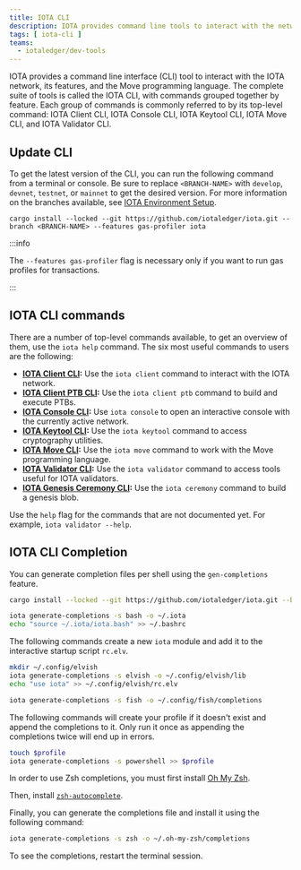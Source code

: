 ```yaml
---
title: IOTA CLI
description: IOTA provides command line tools to interact with the network, its features, and the Move programming language. Individual command groups are referred to as IOTA Client CLI, IOTA Console CLI, IOTA Keytool CLI, IOTA Move CLI, and IOTA Validator CLI.
tags: [ iota-cli ]
teams:
  - iotaledger/dev-tools
---
```



IOTA provides a command line interface (CLI) tool to interact with the IOTA network, its features, and the Move programming language. The complete suite of tools is called the IOTA CLI, with commands grouped together by feature. Each group of commands is commonly referred to by its top-level command: IOTA Client CLI, IOTA Console CLI, IOTA Keytool CLI, IOTA Move CLI, and IOTA Validator CLI.

<CliCheckInstall />

## Update CLI

To get the latest version of the CLI, you can run the following command from a terminal or console. Be sure to replace `<BRANCH-NAME>` with `develop`, `devnet`, `testnet`, or `mainnet` to get the desired version. For more information on the branches available, see [IOTA Environment Setup](/developer/getting-started/iota-environment.mdx).

```shell
cargo install --locked --git https://github.com/iotaledger/iota.git --branch <BRANCH-NAME> --features gas-profiler iota
```

:::info

The `--features gas-profiler` flag is necessary only if you want to run gas profiles for transactions.

:::

## IOTA CLI commands

There are a number of top-level commands available, to get an overview of them, use the `iota help` command.
The six most useful commands to users are the following:

- **[IOTA Client CLI](./cli/client.mdx):** Use the `iota client` command to interact with the IOTA network.
- **[IOTA Client PTB CLI](./cli/ptb.mdx):** Use the `iota client ptb` command to build and execute PTBs.
- **[IOTA Console CLI](./cli/console.mdx):** Use `iota console` to open an interactive console with the currently active network.
- **[IOTA Keytool CLI](./cli/keytool.mdx):** Use the `iota keytool` command to access cryptography utilities.
- **[IOTA Move CLI](./cli/move.mdx):** Use the `iota move` command to work with the Move programming language.
- **[IOTA Validator CLI](./cli/validator.mdx):** Use the `iota validator` command to access tools useful for IOTA validators.
- **[IOTA Genesis Ceremony CLI](./cli/ceremony.mdx):** Use the `iota ceremony` command to build a genesis blob.

Use the `help` flag for the commands that are not documented yet. For example, `iota validator --help`.  

## IOTA CLI Completion

You can generate completion files per shell using the `gen-completions` feature.

```sh
cargo install --locked --git https://github.com/iotaledger/iota.git --branch <BRANCH-NAME> --features gen-completions iota
```

<Tabs groupId="shell">

<TabItem label="Bash" value="bash">

```sh
iota generate-completions -s bash -o ~/.iota
echo "source ~/.iota/iota.bash" >> ~/.bashrc
```

</TabItem>

<TabItem label="Elvish" value="elvish">

The following commands create a new `iota` module and add it to the interactive startup script `rc.elv`.

```sh
mkdir ~/.config/elvish
iota generate-completions -s elvish -o ~/.config/elvish/lib
echo "use iota" >> ~/.config/elvish/rc.elv
```

</TabItem>

<TabItem label="Fish" value="fish">

```sh
iota generate-completions -s fish -o ~/.config/fish/completions
```

</TabItem>

<TabItem label="Powershell" value="powershell">

The following commands will create your profile if it doesn't exist and append the completions to it.
Only run it once as appending the completions twice will end up in errors.

```sh
touch $profile 
iota generate-completions -s powershell >> $profile
```

</TabItem>

<TabItem label="Zsh" value="zsh">

In order to use Zsh completions, you must first install [Oh My Zsh](https://github.com/ohmyzsh/ohmyzsh#basic-installation).

Then, install [`zsh-autocomplete`](https://github.com/marlonrichert/zsh-autocomplete?tab=readme-ov-file#installation--setup).

Finally, you can generate the completions file and install it using the following command:

```sh
iota generate-completions -s zsh -o ~/.oh-my-zsh/completions
```

</TabItem>

</Tabs>

To see the completions, restart the terminal session.
